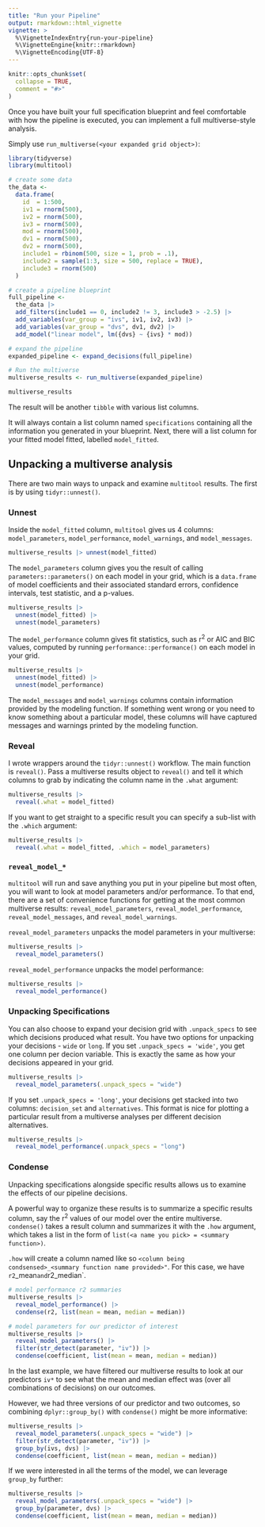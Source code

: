 ```yaml
---
title: "Run your Pipeline"
output: rmarkdown::html_vignette
vignette: >
  %\VignetteIndexEntry{run-your-pipeline}
  %\VignetteEngine{knitr::rmarkdown}
  %\VignetteEncoding{UTF-8}
---
```


```r
knitr::opts_chunk$set(
  collapse = TRUE,
  comment = "#>"
)
```

Once you have built your full specification blueprint and feel comfortable with how the pipeline is executed, you can implement a full multiverse-style analysis. 

Simply use `run_multiverse(<your expanded grid object>)`:

```r
library(tidyverse)
library(multitool)

# create some data
the_data <-
  data.frame(
    id  = 1:500,
    iv1 = rnorm(500),
    iv2 = rnorm(500),
    iv3 = rnorm(500),
    mod = rnorm(500),
    dv1 = rnorm(500),
    dv2 = rnorm(500),
    include1 = rbinom(500, size = 1, prob = .1),
    include2 = sample(1:3, size = 500, replace = TRUE),
    include3 = rnorm(500)
  )

# create a pipeline blueprint
full_pipeline <- 
  the_data |>
  add_filters(include1 == 0, include2 != 3, include3 > -2.5) |> 
  add_variables(var_group = "ivs", iv1, iv2, iv3) |> 
  add_variables(var_group = "dvs", dv1, dv2) |> 
  add_model("linear model", lm({dvs} ~ {ivs} * mod))

# expand the pipeline
expanded_pipeline <- expand_decisions(full_pipeline)

# Run the multiverse
multiverse_results <- run_multiverse(expanded_pipeline)

multiverse_results
```

The result will be another `tibble` with various list columns. 

It will always contain a list column named `specifications` containing all the information you generated in your blueprint. Next, there will a list column for your fitted model fitted, labelled `model_fitted`. 

## Unpacking a multiverse analysis

There are two main ways to unpack and examine `multitool` results. The first is by using `tidyr::unnest()`.

### Unnest

Inside the `model_fitted` column, `multitool` gives us 4 columns: `model_parameters`, `model_performance`, `model_warnings`, and `model_messages`. 

```r
multiverse_results |> unnest(model_fitted)
```

The `model_parameters` column gives you the result of calling `parameters::parameters()` on each model in your grid, which is a `data.frame` of model coefficients and their associated standard errors, confidence intervals, test statistic, and a p-values.

```r
multiverse_results |> 
  unnest(model_fitted) |> 
  unnest(model_parameters)
```

The `model_performance` column gives fit statistics, such as r^2^ or AIC and BIC values, computed by running `performance::performance()` on each model in your grid.

```r
multiverse_results |> 
  unnest(model_fitted) |>
  unnest(model_performance)
```

The `model_messages` and `model_warnings` columns contain information provided by the modeling function. If something went wrong or you need to know something about a particular model, these columns will have captured messages and warnings printed by the modeling function.

### Reveal

I wrote wrappers around the `tidyr::unnest()` workflow. The main function is `reveal()`. Pass a multiverse results object to `reveal()` and tell it which columns to grab by indicating the column name in the `.what` argument:

```r
multiverse_results |> 
  reveal(.what = model_fitted)
```

If you want to get straight to a specific result you can specify a sub-list with the `.which` argument:

```r
multiverse_results |> 
  reveal(.what = model_fitted, .which = model_parameters)
```

### `reveal_model_*`

`multitool` will run and save anything you put in your pipeline but most often, you will want to look at model parameters and/or performance. To that end, there are a set of convenience functions for getting at the most common multiverse results: `reveal_model_parameters`, `reveal_model_performance`, `reveal_model_messages`, and `reveal_model_warnings`.

`reveal_model_parameters` unpacks the model parameters in your multiverse:

```r
multiverse_results |> 
  reveal_model_parameters()
```

`reveal_model_performance` unpacks the model performance:

```r
multiverse_results |> 
  reveal_model_performance()
```

### Unpacking Specifications

You can also choose to expand your decision grid with `.unpack_specs` to see which decisions produced what result. You have two options for unpacking your decisions - `wide` or `long`. If you set `.unpack_specs = 'wide'`, you get one column per decion variable. This is exactly the same as how your decisions appeared in your grid.

```r
multiverse_results |> 
  reveal_model_parameters(.unpack_specs = "wide")
```

If you set `.unpack_specs = 'long'`, your decisions get stacked into two columns: `decision_set` and `alternatives`. This format is nice for plotting a particular result from a multiverse analyses per different decision alternatives.

```r
multiverse_results |> 
  reveal_model_performance(.unpack_specs = "long")
```

### Condense

Unpacking specifications alongside specific results allows us to examine the effects of our pipeline decisions. 

A powerful way to organize these results is to summarize a specific results column, say the r^2^ values of our model over the entire multiverse. `condense()` takes a result column and summarizes it with the `.how` argument, which takes a list in the form of `list(<a name you pick> = <summary function>)`.

`.how` will create a column named like so `<column being condsensed>_<summary function name provided>"`. For this case, we have `r2`_mean` and `r2_median`.

```r
# model performance r2 summaries
multiverse_results |>
  reveal_model_performance() |> 
  condense(r2, list(mean = mean, median = median))

# model parameters for our predictor of interest
multiverse_results |>
  reveal_model_parameters() |> 
  filter(str_detect(parameter, "iv")) |>
  condense(coefficient, list(mean = mean, median = median))
```

In the last example, we have filtered our multiverse results to look at our predictors `iv*` to see what the mean and median effect was (over all combinations of decisions) on our outcomes. 

However, we had three versions of our predictor and two outcomes, so combining `dplyr::group_by()` with `condense()` might be more informative:

```r
multiverse_results |>
  reveal_model_parameters(.unpack_specs = "wide") |> 
  filter(str_detect(parameter, "iv")) |>
  group_by(ivs, dvs) |>
  condense(coefficient, list(mean = mean, median = median))
```

If we were interested in all the terms of the model, we can leverage `group_by` further:

```r
multiverse_results |>
  reveal_model_parameters(.unpack_specs = "wide") |> 
  group_by(parameter, dvs) |>
  condense(coefficient, list(mean = mean, median = median))
```
